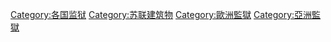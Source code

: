 [[Category:各国监狱|Category:各国监狱]]
[[Category:苏联建筑物|Category:苏联建筑物]]
[[Category:歐洲監獄|Category:歐洲監獄]]
[[Category:亞洲監獄|Category:亞洲監獄]]